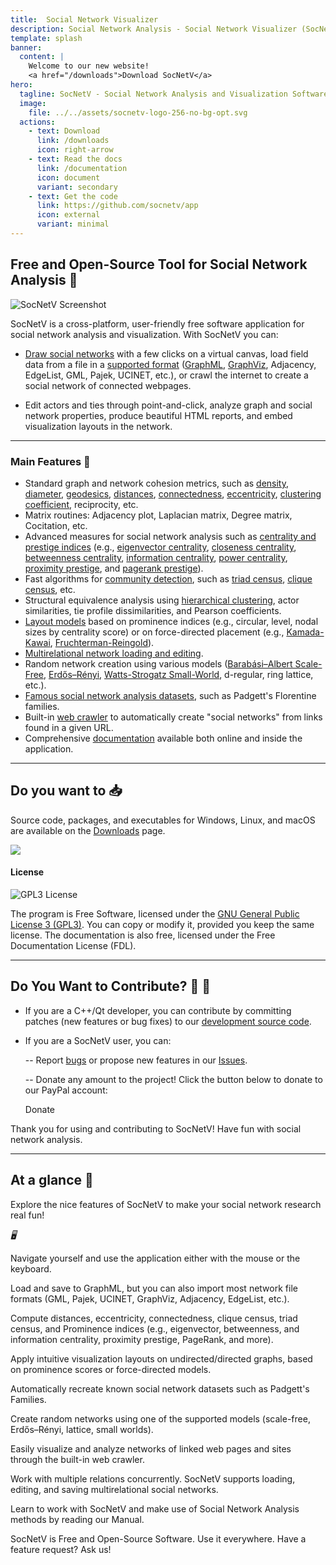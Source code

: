 ```yaml
---
title:  Social Network Visualizer 
description: Social Network Analysis - Social Network Visualizer (SocNetV) is a user-friendly and free software tool for Social Network Analysis and Visualization.
template: splash
banner:
  content: |
    Welcome to our new website! 
    <a href="/downloads">Download SocNetV</a>
hero:
  tagline: SocNetV - Social Network Analysis and Visualization Software
  image:
    file: ../../assets/socnetv-logo-256-no-bg-opt.svg
  actions:
    - text: Download
      link: /downloads
      icon: right-arrow
    - text: Read the docs
      link: /documentation
      icon: document
      variant: secondary
    - text: Get the code 
      link: https://github.com/socnetv/app
      icon: external
      variant: minimal
---
```



<BaseLayout title="Home" description="Welcome to SocNetV">


## Free and Open-Source Tool for Social Network Analysis 🌟 

![SocNetV Screenshot](/data/uploads/screenshots/25/socnetv-25-131-actors-citation-Degree-Centrality-Radial-Node-size-color-Layout-outDegree-distribution.png)

SocNetV is a cross-platform, user-friendly free software application for social network analysis and visualization. With SocNetV you can:

- [Draw social networks](../manual/gui) with a few clicks on a virtual canvas, load field data from a file in a [supported format](../manual/formats) ([GraphML](../manual/formats/#graphml-files), [GraphViz](../manual/formats/#graphviz-dot-files), Adjacency, EdgeList, GML, Pajek, UCINET, etc.), or crawl the internet to create a social network of connected webpages.

- Edit actors and ties through point-and-click, analyze graph and social network properties, produce beautiful HTML reports, and embed visualization layouts in the network.

---

### Main Features 🚀

- Standard graph and network cohesion metrics, such as [density](../manual/analysis/#cohesion-measures), [diameter](../manual/analysis/#diameter), [geodesics](../manual/analysis/#geodesics-matrix), [distances](../manual/analysis/#distances-matrix), [connectedness](../manual/analysis/#connectedness), [eccentricity](../manual/analysis/#eccentricity), [clustering coefficient](../manual/analysis/#clustering-coefficient), reciprocity, etc.
- Matrix routines: Adjacency plot, Laplacian matrix, Degree matrix, Cocitation, etc.
- Advanced measures for social network analysis such as [centrality and prestige indices](../manual/analysis/#centralities-and-prestige) (e.g., [eigenvector centrality](../manual/analysis/#eigenvector-centrality-or-gould-index-evc), [closeness centrality](../manual/analysis/#closeness-centrality-cc), [betweenness centrality](../manual/analysis/#betweenness-centrality-bc), [information centrality](../manual/analysis/#information-centrality-ic), [power centrality](../manual/analysis/#power-centrality-pc), [proximity prestige](../manual/analysis/#proximity-prestige-pp), and [pagerank prestige](../manual/analysis/#pagerank-prestige-prp)).
- Fast algorithms for [community detection](../manual/analysis/#community-detection), such as [triad census](../manual/analysis/#triad-census), [clique census](../manual/analysis/#clique-census), etc.
- Structural equivalence analysis using [hierarchical clustering](../manual/analysis), actor similarities, tie profile dissimilarities, and Pearson coefficients.
- [Layout models](../manual/visualization) based on prominence indices (e.g., circular, level, nodal sizes by centrality score) or on force-directed placement (e.g., [Kamada-Kawai](/manual/visualization#kamada-kawai-layout), [Fruchterman-Reingold](/manual/visualization#fruchterman-reingold-layout)).
- [Multirelational network loading and editing](../manual/intro).
- Random network creation using various models ([Barabási–Albert Scale-Free](../manual/generate/#scale-free-s-f-networks), [Erdős–Rényi](../manual/generate/#erd%C5%91sr%C3%A9nyi-er-networks), [Watts-Strogatz Small-World](../manual/generate/#small-world-sw-networks), d-regular, ring lattice, etc.).
- [Famous social network analysis datasets](../manual/generate/#datasets-recreating-famous-datasets), such as Padgett's Florentine families.
- Built-in [web crawler](../manual/generate/#web-crawler-networks-of-webpages) to automatically create "social networks" from links found in a given URL.
- Comprehensive [documentation](../documentation) available both online and inside the application.

---

## Do you want to 📥

Source code, packages, and executables for Windows, Linux, and macOS are available on the [Downloads](../downloads) page.

<p><a href="https://github.com/socnetv/app/releases" target="_blank" rel="nofollow nopener"><img src="https://img.shields.io/github/release/socnetv/app.svg" /></a></p>



#### License

![GPL3 License](../../assets/images/gplv3.gif)

The program is Free Software, licensed under the [GNU General Public License 3 (GPL3)](http://www.gnu.org/copyleft/gpl.html). You can copy or modify it, provided you keep the same license. The documentation is also free, licensed under the Free Documentation License (FDL).

---

## Do You Want to Contribute? 🙌 💎

- If you are a C++/Qt developer, you can contribute by committing patches (new features or bug fixes) to our [development source code](https://github.com/socnetv/app/tree/develop).

- If you are a SocNetV user, you can:

  -- Report [bugs](../bugs) or propose new features in our [Issues](https://github.com/socnetv/app/issues).

  -- Donate any amount to the project! Click the button below to donate to our PayPal account:

  <LinkButton href="https://www.paypal.com/donate/?hosted_button_id=XFADB253W6HFC" icon="external" iconPlacement="end">Donate</LinkButton>


Thank you for using and contributing to SocNetV! Have fun with social network analysis.

---

## At a glance 👀 

Explore the nice features of SocNetV to make your social network research real fun!

<CardGrid stagger>

  <Card title="Easy User Interface" icon="open-book">
    <i className="icon" aria-hidden="true">🖥️</i>
    <p>Navigate yourself and use the application either with the mouse or the keyboard.</p>
  </Card>

  <Card title="File Formats" icon="pencil">
    <i className="fa fa-file-code-o" aria-hidden="true"></i>
    <p>
      Load and save to GraphML, but you can also import most network file formats (GML, Pajek,
      UCINET, GraphViz, Adjacency, EdgeList, etc.).
    </p>
  </Card>

  <Card title="Network Analysis" icon="seti:graphql">
    <p>
      Compute distances, eccentricity, connectedness, clique census, triad census, and Prominence
      indices (e.g., eigenvector, betweenness, and information centrality, proximity prestige,
      PageRank, and more).
    </p>
  </Card>

  <Card title="Visualization" icon="seti:pipeline">
    <p>
      Apply intuitive visualization layouts on undirected/directed graphs, based on prominence
      scores or force-directed models.
    </p>
  </Card>

  <Card title="Famous Networks" icon="seti:favicon">
    <p>Automatically recreate known social network datasets such as Padgett's Families.</p>
  </Card>

  <Card title="Random Networks" icon="random">
    <p>
      Create random networks using one of the supported models (scale-free, Erdős–Rényi, lattice,
      small worlds).
    </p>
  </Card>

  <Card title="Web Crawler" icon="rocket">
    <i className="fa fa-map-o" aria-hidden="true"></i>
    <p>
      Easily visualize and analyze networks of linked web pages and sites through the built-in web
      crawler.
    </p>
  </Card>

  <Card title="Multi-relational" icon="add-document">
    <p>
      Work with multiple relations concurrently. SocNetV supports loading, editing, and saving
      multirelational social networks.
    </p>
  </Card>

  <Card title="Documentation" icon="seti:info">
    <p>
      Learn to work with SocNetV and make use of Social Network Analysis methods by reading our
      Manual.
    </p>
  </Card>

  <Card title="Free Software" icon="linux">
    <p>
      SocNetV is Free and Open-Source Software. Use it everywhere. Have a feature request? Ask us!
    </p>
  </Card>
</CardGrid>

</BaseLayout>
